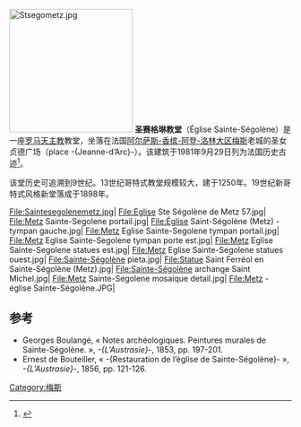 [[File:Stsegometz.jpg|220px]]
'''圣赛格琳教堂'''（Église Sainte-Ségolène）是一座[[罗马天主教|罗马天主教]]教堂，坐落在法国[[阿尔萨斯-香槟-阿登-洛林大区|阿尔萨斯-香槟-阿登-洛林大区]][[梅斯|梅斯]]老城的圣女贞德广场（place -{Jeanne-d’Arc}-）。该建筑于1981年9月29日列为法国历史古迹<ref name="PA00106834">{{Base Mérimée|PA00106834}}</ref>。

该堂历史可追溯到9世纪。13世纪哥特式教堂规模较大，建于1250年。19世纪新哥特式风格新堂落成于1898年。

<gallery>
File:Saintesegolenemetz.jpg|
File:Eglise Ste Ségolène de Metz 57.jpg|
File:Metz Sainte-Segolene portail.jpg|
File:Église Saint-Ségolène (Metz) - tympan gauche.jpg|
File:Metz Eglise Sainte-Segolene tympan portail.jpg|
File:Metz Eglise Sainte-Segolene tympan porte est.jpg|
File:Metz Eglise Sainte-Segolene statues est.jpg|
File:Metz Eglise Sainte-Segolene statues ouest.jpg|
File:Sainte-Ségolène pieta.jpg|
File:Statue Saint Ferréol en Sainte-Ségolène (Metz).jpg|
File:Sainte-Ségolène archange Saint Michel.jpg|
File:Metz Sainte-Segolene mosaique detail.jpg|
File:Metz - église Sainte-Ségolène.JPG|
</gallery>

== 参考 ==
* Georges Boulangé, « Notes archéologiques. Peintures murales de Sainte-Ségolène. », ''-{L’Austrasie}-'', 1853, pp. 197-201.
* Ernest de Bouteiller, « -{Restauration de l’église de Sainte-Ségolène}- », ''-{L’Austrasie}-'', 1856, pp. 121-126.
{{References}}

[[Category:梅斯|Category:梅斯]]